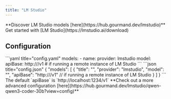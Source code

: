 ```yaml
---
title: "LM Studio"
---
```


<Tip>
  **Discover LM Studio models [here](https://hub.gourmand.dev/lmstudio)**
</Tip>

<Info>
  Get started with [LM Studio](https://lmstudio.ai/download)
</Info>

## Configuration

<Tabs>
  <Tab title="YAML">
  ```yaml title="config.yaml"
  models:
    - name: <MODEL_NAME>
      provider: lmstudio
      model: <MODEL_ID>
      apiBase: http://<MY_ENDPOINT>/v1 # if running a remote instance of LM Studio
  ```
  </Tab>
  <Tab title="JSON (Deprecated)">
  ```json title="config.json"
  {
    "models": [
      {
        "title": "<MODEL_NAME>",
        "provider": "lmstudio",
        "model": "<MODEL_ID>",
        "apiBase": "http://<MY_ENDPOINT>/v1" // if running a remote instance of LM Studio
      }
    ]
  }
  ```
  </Tab>
</Tabs>

<Note>
  The default `apiBase` is `http://localhost:1234/v1`
</Note>

<Info>
  **Check out a more advanced configuration [here](https://hub.gourmand.dev/lmstudio/qwen-qwen3-coder-30b?view=config)**
</Info>